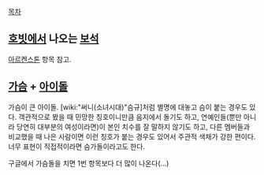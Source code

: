 [[목차]]

== [[호빗]]에서 나오는 [[보석]] ==
[[아르켄스톤]] 항목 참고.

== [[가슴]] + [[아이돌]] ==
가슴이 큰 아이돌. [wiki:"써니(소녀시대)"슴규]처럼 별명에 대놓고 슴이 붙는 경우도 있다. 객관적으로 봤을 때 민망한 칭호이니만큼 음지에서 돌기도 하고, 연예인들(뿐만 아니라 당연히 대부분의 여성이라면)이 본인 치수를 잘 말하지 않기도 하고, 다른 멤버들과 비교했을 때 나은 사람이면 이런 칭호가 붙는 경우도 있어서 주관적 색채가 강한 편이다. 너무 표현이 직접적이라면 슴가돌이라고도 한다.

구글에서 가슴돌을 치면 1번 항목보다 더 많이 나온다(…) 
